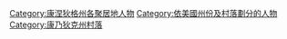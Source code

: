 
[[Category:康涅狄格州各聚居地人物|Category:康涅狄格州各聚居地人物]]
[[Category:依美國州份及村落劃分的人物|Category:依美國州份及村落劃分的人物]]
[[Category:康乃狄克州村落|Category:康乃狄克州村落]]